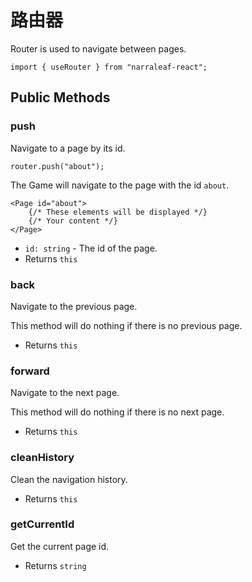 # 路由器

Router is used to navigate between pages.

```tsx
import { useRouter } from "narraleaf-react";
```

## Public Methods

### push

Navigate to a page by its id.

```tsx
router.push("about");
```

The Game will navigate to the page with the id `about`.

```tsx
<Page id="about">
    {/* These elements will be displayed */}
    {/* Your content */}
</Page>
```

- `id: string` - The id of the page.
- Returns `this`

### back

Navigate to the previous page.

This method will do nothing if there is no previous page.

- Returns `this`

### forward

Navigate to the next page.

This method will do nothing if there is no next page.

- Returns `this`

### cleanHistory

Clean the navigation history.

- Returns `this`

### getCurrentId

Get the current page id.

- Returns `string`

